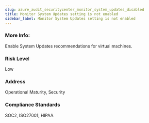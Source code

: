 ```yaml
---
slug: azure_audit_securitycenter_monitor_system_updates_disabled
title: Monitor System Updates setting is not enabled
sidebar_label: Monitor System Updates setting is not enabled
---
```


### More Info:

Enable System Updates recommendations for virtual machines.

### Risk Level

Low

### Address

Operational Maturity, Security

### Compliance Standards

SOC2, ISO27001, HIPAA

